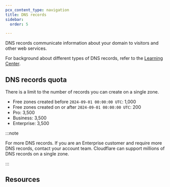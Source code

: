 ```yaml
---
pcx_content_type: navigation
title: DNS records
sidebar:
  order: 5

---
```



DNS records communicate information about your domain to visitors and other web services.

For background about different types of DNS records, refer to the [Learning Center](https://www.cloudflare.com/learning/dns/dns-records/).

## DNS records quota

There is a limit to the number of records you can create on a single <GlossaryTooltip term="DNS zone">zone</GlossaryTooltip>.

- Free zones created before `2024-09-01 00:00:00 UTC`: 1,000
- Free zones created on or after `2024-09-01 00:00:00 UTC`: 200
- Pro: 3,500
- Business: 3,500
- Enterprise: 3,500

:::note

For more DNS records. If you are an Enterprise customer and require more DNS records, contact your account team. Cloudflare can support millions of DNS records on a single zone.

:::

## Resources

<DirectoryListing />